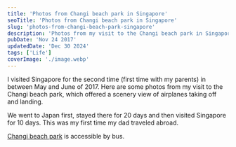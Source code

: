```yaml
---
title: 'Photos from Changi beach park in Singapore'
seoTitle: 'Photos from Changi beach park in Singapore'
slug: 'photos-from-changi-beach-park-singapore'
description: 'Photos from my visit to the Changi beach park in Singapore.'
pubDate: 'Nov 24 2017'
updatedDate: 'Dec 30 2024'
tags: ['Life']
coverImage: './image.webp'
---
```


I visited Singapore for the second time (first time with my parents) in between May and June of 2017. Here are some photos from my visit to the Changi beach park, which offered a scenery view of airplanes taking off and landing.

We went to Japan first, stayed there for 20 days and then visited Singapore for 10 days. This was my first time my dad traveled abroad.

[Changi beach park](https://www.google.com/maps/place/Changi+Beach+Park/@1.3912863,103.9905464,17z/data=!3m1!4b1!4m6!3m5!1s0x31da3c0b63da3653:0xe8220a55468c725c!8m2!3d1.3912863!4d103.9905464!16zL20vMGZqYmM1?hl=en&entry=ttu&g_ep=EgoyMDI0MTIxMS4wIKXMDSoASAFQAw%3D%3D) is accessible by bus.
